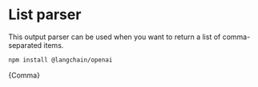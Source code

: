 # List parser

This output parser can be used when you want to return a list of comma-separated items.



<IntegrationInstallTooltip></IntegrationInstallTooltip>

```bash npm2yarn
npm install @langchain/openai
```

<CodeBlock language="typescript">{Comma}</CodeBlock>
